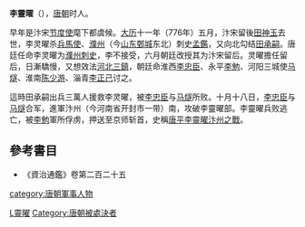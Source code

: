 '''李靈曜'''（{{bd|？||776年|catIdx=L李}}），[[唐朝|唐朝]]时人。

早年是汴宋[[节度使|节度使]]麾下都虞候。[[大历|大历]]十一年（776年）五月，汴宋留後[[田神玉|田神玉]]去世，李灵曜杀[[兵馬使|兵馬使]]、[[濮州|濮州]]（今[[山东|山东]][[鄄城|鄄城]]东北）刺史[[孟鑑|孟鑑]]，又向北勾结[[田承嗣|田承嗣]]。唐廷任命李灵曜为[[濮州|濮州]][[刺史|刺史]]，李不接受，六月朝廷改授其为汴宋留后。灵曜擔任留后，日漸驕慢，又想效法[[河北三鎮|河北三鎮]]，朝廷命淮西[[李忠臣|李忠臣]]、永平[[李勉|李勉]]、河阳三城使[[马燧|马燧]]、淮南[[陈少游|陈少游]]、淄青[[李正己|李正己]]讨之。

這時田承嗣出兵三萬人援救李灵曜，被[[李忠臣|李忠臣]]与[[马燧|马燧]]所败。十月十八日，[[李忠臣|李忠臣]]与[[马燧|马燧]]合军，進軍汴州（今河南省开封市一带）南，攻破李靈曜部。李靈曜兵败逃亡，被[[李勉|李勉]]軍所俘虏，押送至京师斩首，史稱[[唐平李靈曜汴州之戰|唐平李靈曜汴州之戰]]。

== 參考書目 ==

*《資治通鑑》卷第二百二十五
{{唐朝人小作品}}

{{DEFAULTSORT:L李靈曜}}
[[category:唐朝軍事人物|category:唐朝軍事人物]]
[[Category:李姓|L靈曜]]
[[Category:唐朝被處決者|Category:唐朝被處決者]]